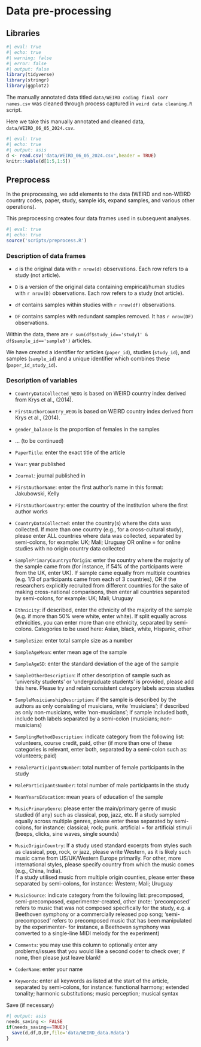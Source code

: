 # Data pre-processing

## Libraries

```r
#| eval: true
#| echo: true
#| warning: false
#| error: false
#| output: false
library(tidyverse)
library(stringr)
library(ggplot2)
```

The manually annotated data titled `data/WEIRD coding final corr names.csv` was cleaned through process captured in `weird data cleaning.R` script.

Here we take this manually annotated and cleaned data, `data/WEIRD_06_05_2024.csv`. 

```r
#| eval: true
#| echo: true
#| output: asis
d <- read.csv('data/WEIRD_06_05_2024.csv',header = TRUE)
knitr::kable(d[1:5,1:5])
```

## Preprocess

In the preprocessing, we add elements to the data (WEIRD and non-WEIRD country codes, paper, study, sample ids, expand samples, and various other operations).

This preprocessing creates four data frames used in subsequent analyses.

```r
#| eval: true
#| echo: true
source('scripts/preprocess.R')
```

### Description of data frames

* `d` is the original data with `r nrow(d)` observations. Each row refers to a study (not article).

* `D` is a version of the original data containing empirical/human studies with `r nrow(D)` observations. Each row refers to a study (not article).

* `df` contains samples within studies with `r nrow(df)` observations.

* `DF` contains samples with redundant samples removed. It has `r nrow(DF)` observations.

Within the data, there are `r sum(df$study_id=='study1' & df$sample_id=='sample0')` articles.

We have created a identifier for articles (`paper_id`), studies (`study_id`), and samples (`sample_id`) and a unique identifier which combines these (`paper_id_study_id`).

### Description of variables

* `CountryDataCollected_WEOG` is based on WEIRD country index derived from Krys et al., (2014).
* `FirstAuthorCountry_WEOG` is based on WEIRD country index derived from Krys et al., (2014).
* `gender_balance` is the proportion of females in the samples
* ... (to be continued)

* `PaperTitle`: enter the exact title of the article 
* `Year`: year published 
* `Journal`: journal published in 
* `FirstAuthorName`: enter the first author’s name in this format: Jakubowski, Kelly 
* `FirstAuthorCountry`: enter the country of the institution where the first author works 
 
* `CountryDataCollected`: enter the country(s) where the data was collected. If more than one country (e.g., for a cross-cultural study), please enter ALL countries where data was collected, separated by semi-colons, for example: UK; Mali; Uruguay 
OR online = for online studies with no origin country data collected 
 
* `SamplePrimaryCountryofOrigin`: enter the country where the majority of the sample came from (for instance, if 54% of the participants were from the UK, enter UK). If sample came equally from multiple countries (e.g. 1/3 of participants came from each of 3 countries), OR if the researchers explicitly recruited from different countries for the sake of making cross-national comparisons, then enter all countries separated by semi-colons, for example: UK; Mali; Uruguay  
* `Ethnicity`: if described, enter the ethnicity of the majority of the sample (e.g. if more than 50% were white, enter white). If split equally across ethnicities, you can enter more than one ethnicity, separated by semi-colons. Categories to be used here: Asian, black, white, Hispanic, other 
* `SampleSize`: enter total sample size as a number 
* `SampleAgeMean`: enter mean age of the sample 
* `SampleAgeSD`: enter the standard deviation of the age of the sample 
* `SampleOtherDescription`: if other description of sample such as ‘university students’ or ‘undergraduate students’ is provided, please add this here. Please try and retain consistent category labels across studies 
 
* `SampleMusicianshipDescription`: if the sample is described by the authors as only consisting of musicians, write ‘musicians’; if described as only non-musicians, write ‘non-musicians’; if sample included both, include both labels separated by a semi-colon (musicians; non-musicians) 
  
* `SamplingMethodDescription`: indicate category from the following list: volunteers, course credit, paid, other (if more than one of these categories is relevant, enter both, separated by a semi-colon such as: volunteers; paid) 
* `FemaleParticipantsNumber`: total number of female participants in the study 
* `MaleParticipantsNumber`: total number of male participants in the study   
* `MeanYearsEducation`: mean years of education of the sample 
* `MusicPrimaryGenre`: please enter the main/primary genre of music studied (if any) such as classical, pop, jazz, etc. If a study sampled equally across multiple genres, please enter these separated by semi-colons, for instance: classical; rock; punk. artificial = for artificial stimuli (beeps, clicks, sine waves, single sounds) 
* `MusicOriginCountry`: If a study used standard excerpts from styles such as classical, pop, rock, or jazz, please write Western, as it is likely such music came from US/UK/Western Europe primarily. For other, more international styles, please specify country from which the music comes (e.g., China, India).  
If a study utilised music from multiple origin counties, please enter these separated by semi-colons, for instance: Western; Mali; Uruguay 
  
* `MusicSource`: indicate category from the following list: precomposed, semi-precomposed, experimenter-created, other (note: ‘precomposed’ refers to music that was not composed specifically for the study, e.g. a Beethoven symphony or a commercially released pop song; ‘semi-precomposed’ refers to precomposed music that has been manipulated by the experimenter- for instance, a Beethoven symphony was converted to a single-line MIDI melody for the experiment) 
  
* `Comments`: you may use this column to optionally enter any problems/issues that you would like a second coder to check over; if none, then please just leave blank! 
  
* `CoderName`: enter your name 
  
* `Keywords`: enter all keywords as listed at the start of the article, separated by semi-colons, for instance: functional harmony; extended tonality; harmonic substitutions; music perception; musical syntax 


Save (if necessary)

```r
#| output: asis
needs_saving <- FALSE
if(needs_saving==TRUE){
  save(d,df,D,DF,file='data/WEIRD_data.Rdata')
}
```
